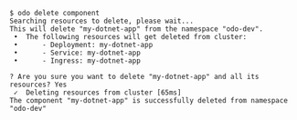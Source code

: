```console
$ odo delete component
Searching resources to delete, please wait...
This will delete "my-dotnet-app" from the namespace "odo-dev".
 •  The following resources will get deleted from cluster:
 •      - Deployment: my-dotnet-app
 •      - Service: my-dotnet-app
 •      - Ingress: my-dotnet-app

? Are you sure you want to delete "my-dotnet-app" and all its resources? Yes
 ✓  Deleting resources from cluster [65ms]
The component "my-dotnet-app" is successfully deleted from namespace "odo-dev"


```